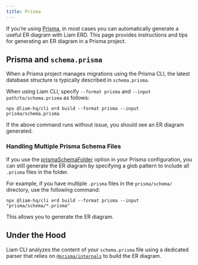 ```yaml
---
title: Prisma
---
```



If you’re using [Prisma](https://www.prisma.io/), in most cases you can automatically generate a useful ER diagram with Liam ERD. This page provides instructions and tips for generating an ER diagram in a Prisma project.

## Prisma and `schema.prisma`

When a Prisma project manages migrations using the Prisma CLI, the latest database structure is typically described in `schema.prisma`.  

When using Liam CLI, specify `--format prisma` and `--input path/to/schema.prisma` as follows:

```package-install
npx @liam-hq/cli erd build --format prisma --input prisma/schema.prisma
```

If the above command runs without issue, you should see an ER diagram generated.

### Handling Multiple Prisma Schema Files

If you use the [prismaSchemaFolder](https://www.prisma.io/docs/orm/prisma-schema/overview/location#multi-file-prisma-schema) option in your Prisma configuration, you can still generate the ER diagram by specifying a glob pattern to include all `.prisma` files in the folder. 

For example, if you have multiple `.prisma` files in the `prisma/schema/` directory, use the following command:

```package-install
npx @liam-hq/cli erd build --format prisma --input "prisma/schema/*.prisma"
```

This allows you to generate the ER diagram.

## Under the Hood

Liam CLI analyzes the content of your `schema.prisma` file using a dedicated parser that relies on [`@prisma/internals`](https://www.npmjs.com/package/@prisma/internals) to build the ER diagram.
